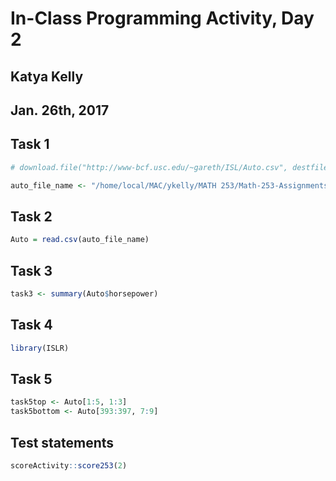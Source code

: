 # In-Class Programming Activity, Day 2

## Katya Kelly
## Jan. 26th, 2017

## Task 1
```r
# download.file("http://www-bcf.usc.edu/~gareth/ISL/Auto.csv", destfile = "Auto.csv")

auto_file_name <- "/home/local/MAC/ykelly/MATH 253/Math-253-Assignments1/Auto.csv"
```

## Task 2
```r
Auto = read.csv(auto_file_name)
```

## Task 3
```r
task3 <- summary(Auto$horsepower)
```

## Task 4
```r
library(ISLR)
```

## Task 5
```r
task5top <- Auto[1:5, 1:3]
task5bottom <- Auto[393:397, 7:9]
```


## Test statements

```r
scoreActivity::score253(2)
```